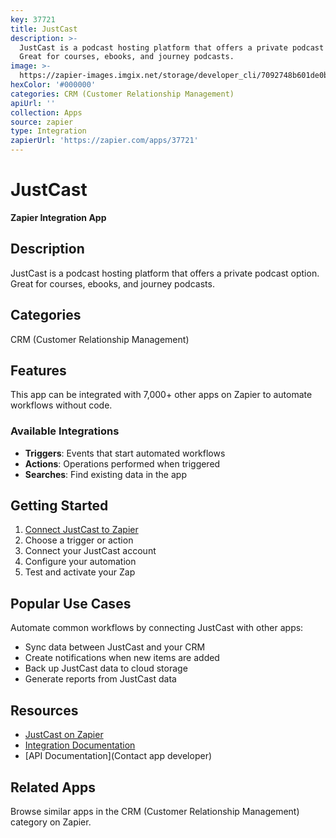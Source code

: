 ```yaml
---
key: 37721
title: JustCast
description: >-
  JustCast is a podcast hosting platform that offers a private podcast option.
  Great for courses, ebooks, and journey podcasts.
image: >-
  https://zapier-images.imgix.net/storage/developer_cli/7092748b601de0bf7dbf4c714ed37d09_2.png?auto=format%2Ccompress&ixlib=python-3.0.0&q=50
hexColor: '#000000'
categories: CRM (Customer Relationship Management)
apiUrl: ''
collection: Apps
source: zapier
type: Integration
zapierUrl: 'https://zapier.com/apps/37721'
---
```

# JustCast

**Zapier Integration App**

## Description

JustCast is a podcast hosting platform that offers a private podcast option. Great for courses, ebooks, and journey podcasts.

## Categories

CRM (Customer Relationship Management)

## Features

This app can be integrated with 7,000+ other apps on Zapier to automate workflows without code.

### Available Integrations

- **Triggers**: Events that start automated workflows
- **Actions**: Operations performed when triggered
- **Searches**: Find existing data in the app

## Getting Started

1. [Connect JustCast to Zapier](https://zapier.com/apps/37721)
2. Choose a trigger or action
3. Connect your JustCast account
4. Configure your automation
5. Test and activate your Zap

## Popular Use Cases

Automate common workflows by connecting JustCast with other apps:

- Sync data between JustCast and your CRM
- Create notifications when new items are added
- Back up JustCast data to cloud storage
- Generate reports from JustCast data

## Resources

- [JustCast on Zapier](https://zapier.com/apps/37721)
- [Integration Documentation](https://zapier.com/apps/37721/integrations)
- [API Documentation](Contact app developer)

## Related Apps

Browse similar apps in the CRM (Customer Relationship Management) category on Zapier.
